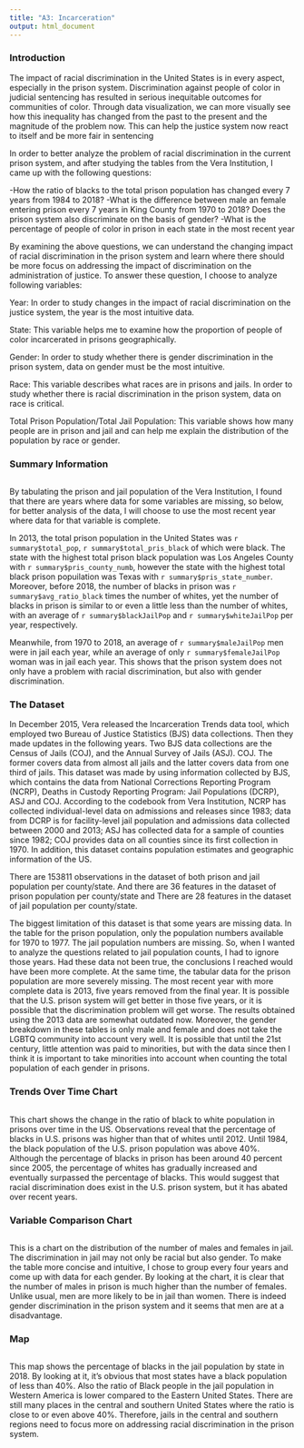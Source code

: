 ```yaml
---
title: "A3: Incarceration"
output: html_document
---
```


### Introduction

The impact of racial discrimination in the United States is in every aspect, especially in the prison system. Discrimination against people of color in judicial sentencing has resulted in serious inequitable outcomes for communities of color. Through data visualization, we can more visually see how this inequality has changed from the past to the present and the magnitude of the problem now. This can help the justice system now react to itself and be more fair in sentencing

In order to better analyze the problem of racial discrimination in the current prison system, and after studying the tables from the Vera Institution, I came up with the following questions:

-How the ratio of blacks to the total prison population has changed every 7 years from 1984 to 2018? -What is the difference between male an female entering prison every 7 years in King County from 1970 to 2018? Does the prison system also discriminate on the basis of gender? -What is the percentage of people of color in prison in each state in the most recent year

By examining the above questions, we can understand the changing impact of racial discrimination in the prison system and learn where there should be more focus on addressing the impact of discrimination on the administration of justice. To answer these question, I choose to analyze following variables:

Year: In order to study changes in the impact of racial discrimination on the justice system, the year is the most intuitive data.

State: This variable helps me to examine how the proportion of people of color incarcerated in prisons geographically.

Gender: In order to study whether there is gender discrimination in the prison system, data on gender must be the most intuitive.

Race: This variable describes what races are in prisons and jails. In order to study whether there is racial discrimination in the prison system, data on race is critical.

Total Prison Population/Total Jail Population: This variable shows how many people are in prison and jail and can help me explain the distribution of the population by race or gender.

### Summary Information

```r
```

By tabulating the prison and jail population of the Vera Institution, I found that there are years where data for some variables are missing, so below, for better analysis of the data, I will choose to use the most recent year where data for that variable is complete.

In 2013, the total prison population in the United States was `r summary$total_pop`, `r summary$total_pris_black` of which were black. The state with the highest total prison black population was Los Angeles County with `r summary$pris_county_numb`, however the state with the highest total black prison popuilation was Texas with `r summary$pris_state_number`. Moreover, before 2018, the number of blacks in prison was `r summary$avg_ratio_black` times the number of whites, yet the number of blacks in prison is similar to or even a little less than the number of whites, with an average of `r summary$blackJailPop` and `r summary$whiteJailPop` per year, respectively.

Meanwhile, from 1970 to 2018, an average of `r summary$maleJailPop` men were in jail each year, while an average of only `r summary$femaleJailPop` woman was in jail each year. This shows that the prison system does not only have a problem with racial discrimination, but also with gender discrimination.

### The Dataset

In December 2015, Vera released the Incarceration Trends data tool, which employed two Bureau of Justice Statistics (BJS) data collections. Then they made updates in the following years. Two BJS data collections are the Census of Jails (COJ), and the Annual Survey of Jails (ASJ). COJ. The former covers data from almost all jails and the latter covers data from one third of jails. This dataset was made by using information collected by BJS, which contains the data from National Corrections Reporting Program (NCRP), Deaths in Custody Reporting Program: Jail Populations (DCRP), ASJ and COJ. According to the codebook from Vera Institution, NCRP has collected individual-level data on admissions and releases since 1983; data from DCRP is for
facility-level jail population and admissions data collected between 2000 and 2013; ASJ has collected data for a sample of counties since 1982; COJ provides data on all counties since its first collection in 1970. In addition, this dataset contains population estimates and geographic information of the US.

There are 153811 observations in the dataset of both prison and jail population per county/state. And there are 36 features in the dataset of prison population per county/state and There are 28 features in the dataset of jail population per county/state.

The biggest limitation of this dataset is that some years are missing data. In the table for the prison population, only the population numbers available for 1970 to 1977. The jail population numbers are missing. So, when I wanted to analyze the questions related to jail population counts, I had to ignore those years. Had these data not been true, the conclusions I reached would have been more complete. At the same time, the tabular data for the prison population are more severely missing. The most recent year with more complete data is 2013, five years removed from the final year. It is possible that the U.S. prison system will get better in those five years, or it is possible that the discrimination problem will get worse. The results obtained using the 2013 data are somewhat outdated now. Moreover, the gender breakdown in these tables is only male and female and does not take the LGBTQ community into account very well. It is possible that until the 21st century, little attention was paid to minorities, but with the data since then I think it is important to take minorities into account when counting the total population of each gender in prisons.

### Trends Over Time Chart

```r
```

This chart shows the change in the ratio of black to white population in prisons over time in the US. Observations reveal that the percentage of blacks in U.S. prisons was higher than that of whites until 2012. Until 1984, the black population of the U.S. prison population was above 40%. Although the percentage of blacks in prison has been around 40 percent since 2005, the percentage of whites has gradually increased and eventually surpassed the percentage of blacks. This would suggest that racial discrimination does exist in the U.S. prison system, but it has abated over recent years.

### Variable Comparison Chart

```r
```

This is a chart on the distribution of the number of males and females in jail. The discrimination in jail may not only be racial but also gender. To make the table more concise and intuitive, I chose to group every four years and come up with data for each gender. By looking at the chart, it is clear that the number of males in prison is much higher than the number of females. Unlike usual, men are more likely to be in jail than women. There is indeed gender discrimination in the prison system and it seems that men are at a disadvantage.

### Map

```r
```

This map shows the percentage of blacks in the jail population by state in 2018. By looking at it, it's obvious that most states have a black population of less than 40%. Also the ratio of Black people in the jail population in Western America is lower compared to the Eastern United States. There are still many places in the central and southern United States where the ratio is close to or even above 40%. Therefore, jails in the central and southern regions need to focus more on addressing racial discrimination in the prison system.